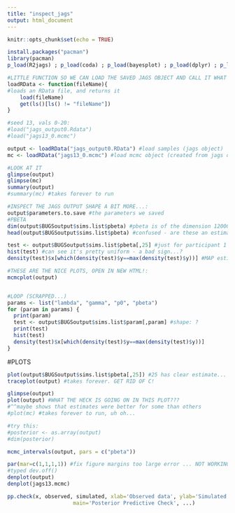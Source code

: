 ```yaml
---
title: "inspect_jags"
output: html_document
---
```


```r
knitr::opts_chunk$set(echo = TRUE)
```

```r
install.packages("pacman")
library(pacman)
p_load(R2jags) ; p_load(coda) ; p_load(bayesplot) ; p_load(dplyr) ; p_load(mcmcplots)
```

```r
#LITTLE FUNCTION SO WE CAN LOAD THE SAVED JAGS OBJECT AND CALL IT WHAT WE WANT
loadRData <- function(fileName){
#loads an RData file, and returns it
    load(fileName)
    get(ls()[ls() != "fileName"])
}

#seed 13, vals 0-20:
#load("jags_output0.Rdata")
#load("jags13_0.mcmc")

output <- loadRData("jags_output0.RData") #load samples (jags object)
mc <- loadRData("jags13_0.mcmc") #load mcmc object (created from jags object)
```

```r
#LOOK AT IT
glimpse(output)
glimpse(mc)
summary(output)
#summary(mc) #takes forever to run

#INSPECT THE JAGS OUTPUT SHAPE A BIT MORE...:
output$parameters.to.save #the parameters we saved
#PBETA
dim(output$BUGSoutput$sims.list$pbeta) #pbeta is of the dimension 12000, 264
head(output$BUGSoutput$sims.list$pbeta) #confused - are these an estimate per chain? VERY different!

test <- output$BUGSoutput$sims.list$pbeta[,25] #just for participant 1
hist(test) #can see it's pretty uniform - a bad sign...?
density(test)$x[which(density(test)$y==max(density(test)$y))] #MAP estimate 

#THESE ARE THE NICE PLOTS, OPEN IN NEW HTML!:
mcmcplot(output)


#LOOP (SCRAPPED...)
params <- list("lambda", "gamma", "p0", "pbeta")
for (param in params) {
  print(param)
  test <- output$BUGSoutput$sims.list$param[,param] #shape: ?
  print(test)
  hist(test)
  density(test)$x[which(density(test)$y==max(density(test)$y))]
}
```
#PLOTS
```r
plot(output$BUGSoutput$sims.list$pbeta[,25]) #25 has clear estimate...
traceplot(output) #takes forever. GET RID OF C!

glimpse(output)
plot(output) #WHAT THE HECK IS GOING ON IN THIS PLOT???
#^^maybe shows that estimates were better for some than others
#plot(mc) #takes forever to run, uh oh...

#try this:
#posterior <- as.array(output)
#dim(posterior)

mcmc_intervals(output, pars = c("pbeta"))

par(mar=c(1,1,1,1)) #fix figure margins too large error ... NOT WORKING D:
#typed dev.off()
denplot(output)
denplot(jags13.mcmc)
```


```r
pp.check(x, observed, simulated, xlab='Observed data', ylab='Simulated data', 
                     main='Posterior Predictive Check', ...)
```

